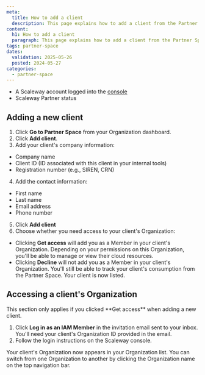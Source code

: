 ```yaml
---
meta:
  title: How to add a client
  description: This page explains how to add a client from the Partner Space.
content:
  h1: How to add a client
  paragraph: This page explains how to add a client from the Partner Space.
tags: partner-space 
dates:
  validation: 2025-05-26
  posted: 2024-05-27
categories:
  - partner-space
---
```


<Macro id="requirements" />

- A Scaleway account logged into the [console](https://console.scaleway.com)
- Scaleway Partner status

## Adding a new client

1. Click **Go to Partner Space** from your Organization dashboard.
2. Click **Add client**.
3. Add your client's company information: 
  - Company name
  - Client ID (ID associated with this client in your internal tools)
  - Registration number (e.g., SIREN, CRN)
4. Add the contact information: 
  - First name
  - Last name
  - Email address
  - Phone number 
5. Click **Add client** 
6. Choose whether you need access to your client's Organization: 
  - Clicking **Get access** will add you as a Member in your client's Organization. Depending on your permissions on this Organization, you'll be able to manage or view their cloud resources. 
  - Clicking **Decline** will not add you as a Member in your client's Organization. You'll still be able to track your client's consumption from the Partner Space. 
Your client is now listed.

## Accessing a client's Organization 

<Message type="note">
  This section only applies if you clicked **Get access** when adding a new client. 
</Message>

1. Click **Log in as an IAM Member** in the invitation email sent to your inbox. You'll need your client's Organization ID provided in the email. 
2. Follow the login instructions on the Scaleway console. 

Your client's Organization now appears in your Organization list. You can switch from one Organization to another by clicking the Organization name on the top navigation bar. 